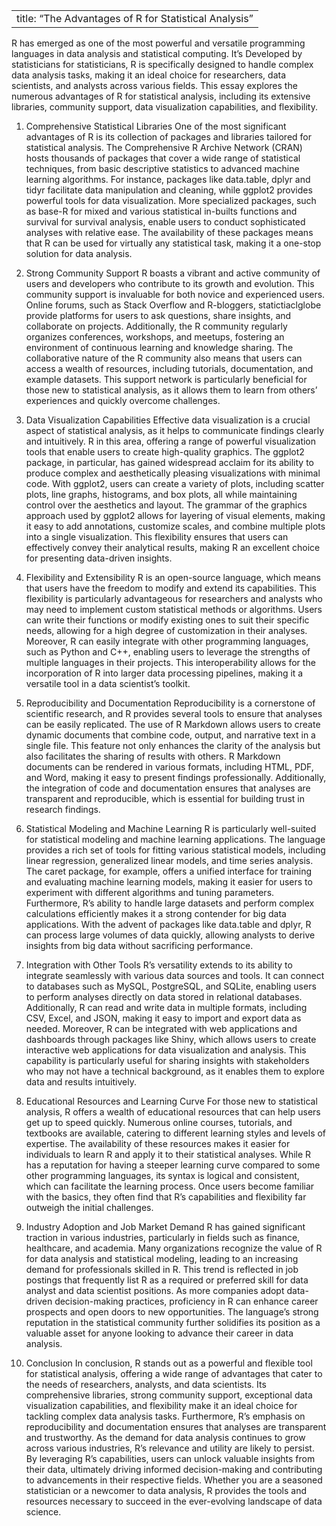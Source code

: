 --
title: "The Advantages of R for Statistical Analysis"
---
R has emerged as one of the most powerful and versatile programming languages in data analysis and statistical computing. It’s Developed by statisticians for statisticians, R is specifically designed to handle complex data analysis tasks, making it an ideal choice for researchers, data scientists, and analysts across various fields. This essay explores the numerous advantages of R for statistical analysis, including its extensive libraries, community support, data visualization capabilities, and flexibility.

1. Comprehensive Statistical Libraries
One of the most significant advantages of R is its collection of packages and libraries tailored for statistical analysis. The Comprehensive R Archive Network (CRAN) hosts thousands of packages that cover a wide range of statistical techniques, from basic descriptive statistics to advanced machine learning algorithms.
For instance, packages like data.table, dplyr and tidyr facilitate data manipulation and cleaning, while ggplot2 provides powerful tools for data visualization. More specialized packages, such as base-R for mixed and various statistical in-builts functions and survival for survival analysis, enable users to conduct sophisticated analyses with relative ease. The availability of these packages means that R can be used for virtually any statistical task, making it a one-stop solution for data analysis.

2. Strong Community Support
R boasts a vibrant and active community of users and developers who contribute to its growth and evolution. This community support is invaluable for both novice and experienced users. Online forums, such as Stack Overflow and R-bloggers, statictiaclglobe provide platforms for users to ask questions, share insights, and collaborate on projects. Additionally, the R community regularly organizes conferences, workshops, and meetups, fostering an environment of continuous learning and knowledge sharing. The collaborative nature of the R community also means that users can access a wealth of resources, including tutorials, documentation, and example datasets. This support network is particularly beneficial for those new to statistical analysis, as it allows them to learn from others' experiences and quickly overcome challenges.

3. Data Visualization Capabilities
Effective data visualization is a crucial aspect of statistical analysis, as it helps to communicate findings clearly and intuitively. R in this area, offering a range of powerful visualization tools that enable users to create high-quality graphics. The ggplot2 package, in particular, has gained widespread acclaim for its ability to produce complex and aesthetically pleasing visualizations with minimal code. With ggplot2, users can create a variety of plots, including scatter plots, line graphs, histograms, and box plots, all while maintaining control over the aesthetics and layout. The grammar of the graphics approach used by ggplot2 allows for layering of visual elements, making it easy to add annotations, customize scales, and combine multiple plots into a single visualization. This flexibility ensures that users can effectively convey their analytical results, making R an excellent choice for presenting data-driven insights.

4. Flexibility and Extensibility
R is an open-source language, which means that users have the freedom to modify and extend its capabilities. This flexibility is particularly advantageous for researchers and analysts who may need to implement custom statistical methods or algorithms. Users can write their functions or modify existing ones to suit their specific needs, allowing for a high degree of customization in their analyses. Moreover, R can easily integrate with other programming languages, such as Python and C++, enabling users to leverage the strengths of multiple languages in their projects. This interoperability allows for the incorporation of R into larger data processing pipelines, making it a versatile tool in a data scientist's toolkit.

5. Reproducibility and Documentation
Reproducibility is a cornerstone of scientific research, and R provides several tools to ensure that analyses can be easily replicated. The use of R Markdown allows users to create dynamic documents that combine code, output, and narrative text in a single file. This feature not only enhances the clarity of the analysis but also facilitates the sharing of results with others. R Markdown documents can be rendered in various formats, including HTML, PDF, and Word, making it easy to present findings professionally. Additionally, the integration of code and documentation ensures that analyses are transparent and reproducible, which is essential for building trust in research findings.

6. Statistical Modeling and Machine Learning
R is particularly well-suited for statistical modeling and machine learning applications. The language provides a rich set of tools for fitting various statistical models, including linear regression, generalized linear models, and time series analysis. The caret package, for example, offers a unified interface for training and evaluating machine learning models, making it easier for users to experiment with different algorithms and tuning parameters. Furthermore, R's ability to handle large datasets and perform complex calculations efficiently makes it a strong contender for big data applications. With the advent of packages like data.table and dplyr, R can process large volumes of data quickly, allowing analysts to derive insights from big data without sacrificing performance.

7. Integration with Other Tools
R's versatility extends to its ability to integrate seamlessly with various data sources and tools. It can connect to databases such as MySQL, PostgreSQL, and SQLite, enabling users to perform analyses directly on data stored in relational databases. Additionally, R can read and write data in multiple formats, including CSV, Excel, and JSON, making it easy to import and export data as needed. Moreover, R can be integrated with web applications and dashboards through packages like Shiny, which allows users to create interactive web applications for data visualization and analysis. This capability is particularly useful for sharing insights with stakeholders who may not have a technical background, as it enables them to explore data and results intuitively.

8. Educational Resources and Learning Curve
For those new to statistical analysis, R offers a wealth of educational resources that can help users get up to speed quickly. Numerous online courses, tutorials, and textbooks are available, catering to different learning styles and levels of expertise. The availability of these resources makes it easier for individuals to learn R and apply it to their statistical analyses. While R has a reputation for having a steeper learning curve compared to some other programming languages, its syntax is logical and consistent, which can facilitate the learning process. Once users become familiar with the basics, they often find that R's capabilities and flexibility far outweigh the initial challenges.

9. Industry Adoption and Job Market Demand
R has gained significant traction in various industries, particularly in fields such as finance, healthcare, and academia. Many organizations recognize the value of R for data analysis and statistical modeling, leading to an increasing demand for professionals skilled in R. This trend is reflected in job postings that frequently list R as a required or preferred skill for data analyst and data scientist positions. As more companies adopt data-driven decision-making practices, proficiency in R can enhance career prospects and open doors to new opportunities. The language's strong reputation in the statistical community further solidifies its position as a valuable asset for anyone looking to advance their career in data analysis.

10. Conclusion
In conclusion, R stands out as a powerful and flexible tool for statistical analysis, offering a wide range of advantages that cater to the needs of researchers, analysts, and data scientists. Its comprehensive libraries, strong community support, exceptional data visualization capabilities, and flexibility make it an ideal choice for tackling complex data analysis tasks. Furthermore, R's emphasis on reproducibility and documentation ensures that analyses are transparent and trustworthy. As the demand for data analysis continues to grow across various industries, R's relevance and utility are likely to persist. By leveraging R's capabilities, users can unlock valuable insights from their data, ultimately driving informed decision-making and contributing to advancements in their respective fields. Whether you are a seasoned statistician or a newcomer to data analysis, R provides the tools and resources necessary to succeed in the ever-evolving landscape of data science.
